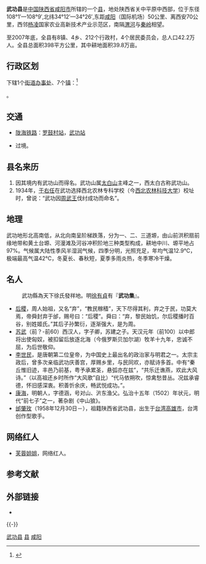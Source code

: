 {{Dablink|关于同名县份，参见：[[武功县_(消歧义)|武功县 (消歧义)]]。}}
{{Infobox China County
|Belong = [[陕西省|陕西省]][[咸阳市|咸阳市]]
}}

'''武功县'''是[[中国|中国]][[陕西省|陕西省]][[咸阳市|咸阳市]]所辖的一个[[县|县]]，地处陕西省关中平原中西部，位于东径108°1′—108°9′,北纬34°12′—34°26′,东距[[咸阳|咸阳]]（国际机场）50公里、离西安70公里，西邻[[杨凌|杨凌]]国家农业高新技术产业示范区，南隔[[渭河|渭河]]与[[秦岭|秦岭]]相望。

至2007年底，全县有8镇、4乡、212个行政村，4个居民委员会，总人口42.2万人。全县总面积398平方公里，其中耕地面积39.8万亩。

== 行政区划 ==
{{PAGENAMEBASE}}下辖1个[[街道办事处|街道办事处]]、7个[[镇|镇]]：<ref>{{PRC admin/ref sgc|61/04/31/000/000}}</ref>

{{PRC admin/children|61/04/31/000/000}}。

== 交通 ==
* {{rint|cn|rail}}[[陇海铁路|陇海铁路]]：[[罗鼓村站|罗鼓村站]]，[[武功站|武功站]]
* {{中国国道名|344}}过境。

==县名来历==
# 因其境内有武功山而得名。武功山属[[太白山|太白山]]主峰之一，西太白古称武功山。
# 1934年，[[于右任|于右任]]在武功选择西北农林专科学校（今[[西北农林科技大学|西北农林科技大学]]）校址时，曾说：“武功因[[周武王|周武王]]伐纣成功而命名”。

== 地理 ==
武功地形北高南低，从北向南呈阶梯跌落，分为一、二、三道塬，由山前洪积扇前缘地带和黄土台塬、河漫滩及河谷冲积阶地三种类型构成，耕地中川、塬平地占97%。气候属大陆性季风半湿润气候，四季分明，光照充足，年均气温12.9℃，极端最高气温42℃，冬夏长、春秋短，夏季多雨炎热，冬季寒冷干燥。

==名人==
:武功縣為天下徐氏發祥地。明[[徐有貞|徐有貞]]有『'''武功集'''』。
*[[后稷|后稷]]，周人始祖，又名“弃”，“教民稼穑”，天下尽得其利，弃之于民，功莫大焉，帝舜封弃于邰，赐号曰：“后稷”。舜曰：“弃，黎民始饥，尔后稷播时百谷，别姓姬氏。”其后子孙繁衍，逐渐强大，是为周。
*[[苏武|苏武]]（前？-前60）西汉人，字子卿，苏建之子。天汉元年（前100）以中郎将出使匈奴，被扣留后放逐北海（今俄罗斯贝加尔湖）牧羊十九年，忠诚不屈，为后世敬仰。
*[[李世民|李世民]]，是唐朝第二位皇帝，为中国史上最出名的政治家与明君之一。太宗主政后，曾多次亲临武功庆善宫，厚赐乡里，与民同欢，亦赋诗多首。中有“秦丘惟旧迹，丰邑乃前基，粤予承累圣，悬弧亦在兹”，“共乐迁谯燕，欢此大风诗。”（以高祖还乡时所作“大风歌”自比）“代马依朔吹，惊禽愁昔丛。况兹承睿德，怀旧感深衷。积善忻余庆，畅武悦成功。”。
*[[康海|康海]]，明朝人，字德涵，号对山、沜东渔父。弘治十五年（1502）年状元，明代“前七子”之一，著杂剧《中山狼》。
*[[邰肇玫|邰肇玫]]（1958年12月30日－），祖籍陕西省武功县，出生于[[台湾|台湾]][[高雄市|高雄市]]，台湾创作型歌手。

==网络红人==
*[[芙蓉姐姐|芙蓉姐姐]]，网络红人。

== 参考文献 ==
{{reflist}}

== 外部链接 ==
* {{Official website|http://www.wugong.gov.cn/|name=武功县人民政府门户网站}}

{{-}}
{{武功县行政区划}}
{{咸阳市行政区划}}
{{陕西行政区划}}

[[Category:武功县|]]
[[Category:咸阳区县市|县]]
[[Category:陕西省县份|咸阳]]